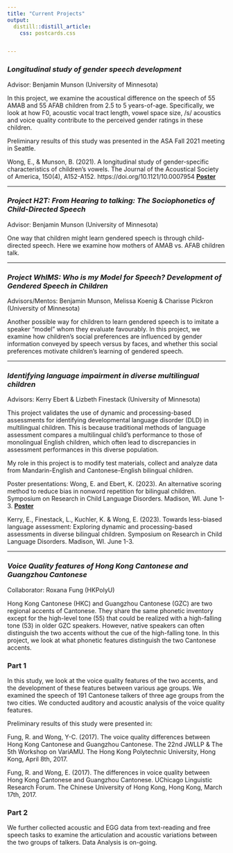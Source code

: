 ```yaml
---
title: "Current Projects"
output:
  distill::distill_article:
    css: postcards.css


---
```


### *Longitudinal study of gender speech development*
Advisor: Benjamin Munson (University of Minnesota)

In this project, we examine the acoustical difference on the speech of 55 AMAB and 55 AFAB children from 2.5 to 5 years-of-age. Specifically, we look at how F0, acoustic vocal tract length, vowel space size, /s/ acoustics and voice quality contribute to the perceived gender ratings in these children.


Preliminary results of this study was presented in the ASA Fall 2021 meeting in Seattle. 

Wong, E., & Munson, B. (2021). A longitudinal study of gender-specific characteristics of children’s vowels. The Journal of the Acoustical Society of America, 150(4), A152-A152. https://doi.org/10.1121/10.0007954
[**Poster**](https://drive.google.com/file/d/1nzpfmkxjBUkU_2_p_MQYyM_Smql2Hs_5/view?usp=sharing)


---

### *Project H2T: From Hearing to talking: The Sociophonetics of Child-Directed Speech *
Advisor: Benjamin Munson (University of Minnesota)

One way that children might learn gendered speech is through child-directed speech. Here we examine how mothers of AMAB vs. AFAB children talk. 


---

### *Project WhIMS: Who is my Model for Speech? Development of Gendered Speech in Children*
Advisors/Mentos: Benjamin Munson, Melissa Koenig & Charisse Pickron (University of Minnesota)

Another possible way for children to learn gendered speech is to imitate a speaker "model" whom they evaluate favourably. In this project, we examine how children’s social preferences are influenced by gender information conveyed by speech versus by faces, and whether this social preferences motivate children's learning of gendered speech.


---

### *Identifying language impairment in diverse multilingual children*
Advisors: Kerry Ebert & Lizbeth Finestack (University of Minnesota)

This project validates the use of dynamic and processing-based assessments for identifying developmental language disorder (DLD) in multilingual children. This is because traditional methods of language assessment compares a multilingual child's performance to those of monolingual English children, which  often lead to discrepancies in assessment performances in this diverse population. 

My role in this project is to modify test materials, collect and analyze data from Mandarin-English and Cantonese-English bilingual children. 

Poster presentations:
Wong, E. and Ebert, K. (2023). An alternative scoring method to reduce bias in nonword repetition for bilingual children. Symposium on Research in Child Language Disorders. Madison, WI. June 1-3. [**Poster**](https://drive.google.com/file/d/1NnfPB8cHyjUwC4fhCxp2KhwfDmPohxR8/view?usp=sharing)

Kerry, E., Finestack, L., Kuchler, K. & Wong, E. (2023). Towards less-biased language assessment: Exploring dynamic and processing-based assessments in diverse bilingual children. Symposium on Research in Child Language Disorders. Madison, WI. June 1-3. 

---

### *Voice Quality features of Hong Kong Cantonese and Guangzhou Cantonese*
Collaborator: Roxana Fung (HKPolyU)

Hong Kong Cantonese (HKC) and Guangzhou Cantonese (GZC) are two regional accents of Cantonese. They share the same phonetic inventory except for the high-level tone (55) that could be realized with a high-falling tone (53) in older GZC speakers. However, native speakers can often distinguish the two accents without the cue of the high-falling tone. In this project, we look at what phonetic features distinguish the two Cantonese accents. 

### Part 1
In this study, we look at the voice quality features of the two accents, and the development of these features between various age groups. We examined the speech of 191 Cantonese talkers of three age groups from the two cities. We conducted auditory and acoustic analysis of the voice quality features.  

Preliminary results of this study were presented in:

Fung, R. and Wong, Y-C. (2017). The voice quality differences between Hong Kong Cantonese and Guangzhou Cantonese. The 22nd JWLLP & The 5th Workshop on VariAMU. The Hong Kong Polytechnic University, Hong Kong, April 8th, 2017.

Fung, R. and Wong, E. (2017). The differences in voice quality between Hong   Kong Cantonese and Guangzhou Cantonese. UChicago Linguistic Research Forum. The Chinese University of Hong Kong, Hong Kong, March 17th, 2017.


### Part 2
We further collected acoustic and EGG data from text-reading and free speech tasks to examine the articulation and acoustic variations between the two groups of talkers. Data Analysis is on-going.


